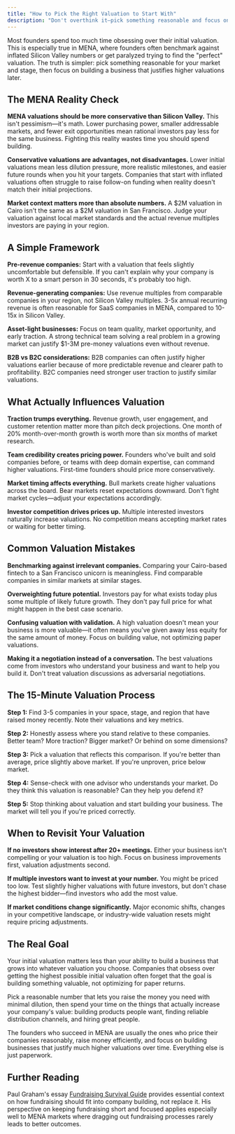 ```yaml
---
title: "How to Pick the Right Valuation to Start With"
description: "Don't overthink it—pick something reasonable and focus on building"
---
```


Most founders spend too much time obsessing over their initial valuation. This is especially true in MENA, where founders often benchmark against inflated Silicon Valley numbers or get paralyzed trying to find the "perfect" valuation. The truth is simpler: pick something reasonable for your market and stage, then focus on building a business that justifies higher valuations later.

## The MENA Reality Check

**MENA valuations should be more conservative than Silicon Valley.** This isn't pessimism—it's math. Lower purchasing power, smaller addressable markets, and fewer exit opportunities mean rational investors pay less for the same business. Fighting this reality wastes time you should spend building.

**Conservative valuations are advantages, not disadvantages.** Lower initial valuations mean less dilution pressure, more realistic milestones, and easier future rounds when you hit your targets. Companies that start with inflated valuations often struggle to raise follow-on funding when reality doesn't match their initial projections.

**Market context matters more than absolute numbers.** A \$2M valuation in Cairo isn't the same as a \$2M valuation in San Francisco. Judge your valuation against local market standards and the actual revenue multiples investors are paying in your region.

## A Simple Framework

**Pre-revenue companies:** Start with a valuation that feels slightly uncomfortable but defensible. If you can't explain why your company is worth X to a smart person in 30 seconds, it's probably too high.

**Revenue-generating companies:** Use revenue multiples from comparable companies in your region, not Silicon Valley multiples. 3-5x annual recurring revenue is often reasonable for SaaS companies in MENA, compared to 10-15x in Silicon Valley.

**Asset-light businesses:** Focus on team quality, market opportunity, and early traction. A strong technical team solving a real problem in a growing market can justify $1-3M pre-money valuations even without revenue.

**B2B vs B2C considerations:** B2B companies can often justify higher valuations earlier because of more predictable revenue and clearer path to profitability. B2C companies need stronger user traction to justify similar valuations.

## What Actually Influences Valuation

**Traction trumps everything.** Revenue growth, user engagement, and customer retention matter more than pitch deck projections. One month of 20% month-over-month growth is worth more than six months of market research.

**Team credibility creates pricing power.** Founders who've built and sold companies before, or teams with deep domain expertise, can command higher valuations. First-time founders should price more conservatively.

**Market timing affects everything.** Bull markets create higher valuations across the board. Bear markets reset expectations downward. Don't fight market cycles—adjust your expectations accordingly.

**Investor competition drives prices up.** Multiple interested investors naturally increase valuations. No competition means accepting market rates or waiting for better timing.

## Common Valuation Mistakes

**Benchmarking against irrelevant companies.** Comparing your Cairo-based fintech to a San Francisco unicorn is meaningless. Find comparable companies in similar markets at similar stages.

**Overweighting future potential.** Investors pay for what exists today plus some multiple of likely future growth. They don't pay full price for what might happen in the best case scenario.

**Confusing valuation with validation.** A high valuation doesn't mean your business is more valuable—it often means you've given away less equity for the same amount of money. Focus on building value, not optimizing paper valuations.

**Making it a negotiation instead of a conversation.** The best valuations come from investors who understand your business and want to help you build it. Don't treat valuation discussions as adversarial negotiations.

## The 15-Minute Valuation Process

**Step 1:** Find 3-5 companies in your space, stage, and region that have raised money recently. Note their valuations and key metrics.

**Step 2:** Honestly assess where you stand relative to these companies. Better team? More traction? Bigger market? Or behind on some dimensions?

**Step 3:** Pick a valuation that reflects this comparison. If you're better than average, price slightly above market. If you're unproven, price below market.

**Step 4:** Sense-check with one advisor who understands your market. Do they think this valuation is reasonable? Can they help you defend it?

**Step 5:** Stop thinking about valuation and start building your business. The market will tell you if you're priced correctly.

## When to Revisit Your Valuation

**If no investors show interest after 20+ meetings.** Either your business isn't compelling or your valuation is too high. Focus on business improvements first, valuation adjustments second.

**If multiple investors want to invest at your number.** You might be priced too low. Test slightly higher valuations with future investors, but don't chase the highest bidder—find investors who add the most value.

**If market conditions change significantly.** Major economic shifts, changes in your competitive landscape, or industry-wide valuation resets might require pricing adjustments.

## The Real Goal

Your initial valuation matters less than your ability to build a business that grows into whatever valuation you choose. Companies that obsess over getting the highest possible initial valuation often forget that the goal is building something valuable, not optimizing for paper returns.

Pick a reasonable number that lets you raise the money you need with minimal dilution, then spend your time on the things that actually increase your company's value: building products people want, finding reliable distribution channels, and hiring great people.

The founders who succeed in MENA are usually the ones who price their companies reasonably, raise money efficiently, and focus on building businesses that justify much higher valuations over time. Everything else is just paperwork.

## Further Reading

Paul Graham's essay [Fundraising Survival Guide](http://paulgraham.com/fundraising.html) provides essential context on how fundraising should fit into company building, not replace it. His perspective on keeping fundraising short and focused applies especially well to MENA markets where dragging out fundraising processes rarely leads to better outcomes.